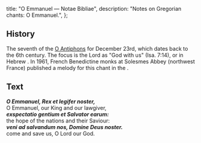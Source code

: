   title: "O Emmanuel — Notae Bibliae",
  description: "Notes on Gregorian chants: O Emmanuel.",
};

<Initial text="O Emmanuel" />

## History

The seventh of the [O Antiphons](/glossary/liturgical-terms#o-antiphons) for December 23rd, which dates back to the 6th century. The focus is the Lord as "God with us" (Isa. 7:14), or in Hebrew *<Definition lang="hebrew" anchor="immanuel" text="Immanuel" />*. In 1961, French Benedictine monks at Solesmes Abbey (northwest France) published a melody for this chant in the *<Definition lang="latin" anchor="liber-usualis" text="Liber Usualis" />*.

## Text

***O Emmanuel, Rex et legifer noster,***<br/>
O Emmanuel, our King and our lawgiver,<br/>
***exspectatio gentium et Salvator earum:***<br/>
the hope of the nations and their Saviour:<br/>
***veni ad salvandum nos, Domine Deus noster.***<br/>
come and save us, O Lord our God.
